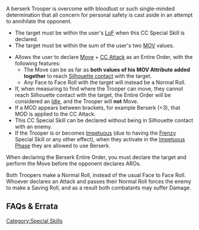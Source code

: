 {{section-special-skills}}


{{n4only}}
{{n4list}}
A berserk Trooper is overcome with bloodlust or such single-minded determination that all concern for personal safety is cast aside in an attempt to annihilate the opponent.

{{skillbox |red| BERSERK | ENTIRE ORDER }}
{{skill-label | Attack, CC Special Skill, Movement, Optional. }}
{{requirements}}
* The target must be within the user's [[LoF]] when this CC Special Skill is declared.
* The target must be within the sum of the user's two [[MOV]] values.
{{effects}}
* Allows the user to declare [[Move]] + [[CC Attack]] as an Entire Order, with the following features: {{seefaq | Berserk can be declared while in Engaged State.}}
** The Move can be as far as '''both values of his MOV Attribute added together''' to reach [[Silhouette contact]] with the target.
** Any Face to Face Roll with the target will instead be a Normal Roll.
* If, when measuring to find where the Trooper can move, they cannot reach Silhouette contact with the target, the Entire Order will be considered an [[Idle]], and the Trooper will '''not''' Move. 
* If a MOD appears between brackets, for example Berserk (+3), that MOD is applied to the CC Attack.
* This CC Special Skill can be declared without being in Silhouette contact with an enemy.
* If the Trooper is or becomes [[Impetuous]] (due to having the [[Frenzy]] Special Skill or any other effect), when they activate in the [[Impetuous Phase]] they are allowed to use Berserk.


{{remember-start}}
When declaring the Berserk Entire Order, you must declare the target and perform the Move before the opponent declares AROs.

Both Troopers make a Normal Roll, instead of the usual Face to Face Roll. Whoever declares an Attack and passes their Normal Roll forces the enemy to make a Saving Roll, and as a result both combatants may suffer Damage.

{{remember-end}}


== FAQs & Errata ==

{{faqbox |
type = errata |
title = N4 Errata |
version = 1.0, Jan 2021 |
q = [Errata] Can you use Berserk if you start the Order in Engaged State? |
a = Yes. Berserk can be declared while in Engaged State. |
related = [[Berserk]], [[Engaged State]] }}


{{faqbox |
type = faq |
title = N4 FAQ |
version = Updated 1.1.1, Dec 2021 |
q = <s>Q: Can the target Dodge the Berserk Attack?</s> {{erratahighlight}}Q: Can a Dodge avoid the CC Attack part of a Berserk Entire Order?{{erratahighlight-end}} |
a = <s>A: No. Berserk does not produce Face to Face Rolls, so you will not avoid the Attack.</s> {{erratahighlight}}A: No, Berserk cannot be evaded with a Dodge.{{erratahighlight-end}} A Successful Dodge Roll will only allow the Trooper to move and cancel the Engaged State. |
related = [[Berserk]], [[Dodge]] }}


{{faqbox |
type = faq |
title = N4 FAQ |
version = 1.0, Jan 2021 |
q = Q: Can Berserk be used while in a Fireteam? |
a = A: Yes. Only the Troops with Berserk will perform the Skill, the rest will perform an Idle and the Team Leader will be the only one performing the CC Attack. |
related = [[Berserk]], [[Fireteams in the Active Turn]] }}
{{n4end}}



[[Category:Special Skills]]